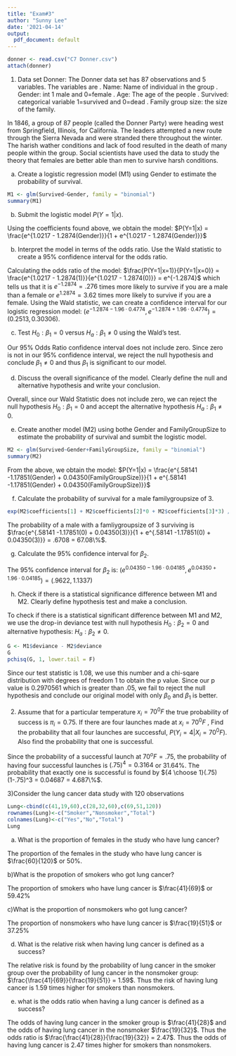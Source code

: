```yaml
---
title: "Exam#3"
author: "Sunny Lee"
date: '2021-04-14'
output:
  pdf_document: default
---
```

```r
donner <- read.csv("C7 Donner.csv")
attach(donner)
```

1) Data set Donner: The Donner data set has 87 observations and 5 variables. The variables are 
  . Name: Name of individual in the group
  . Gender: int 1 male and 0=female
  . Age: The age of the people 
  . Survived: categorical variable 1=survived and 0=dead
  . Family group size: the size of the family.

In 1846, a group of 87 people (called the Donner Party) were heading west from Springfield, Illinois, for California. The leaders attempted a new route through the Sierra Nevada and were stranded there throughout the winter. The harish wather conditions and lack of food resulted in the death of many people within the group. Social scientists have used the data to study the theory that females are better able than men to survive harsh conditions.

  a) Create a logistic regression model (M1) using Gender to estimate the probability of survival.
```r
M1 <- glm(Survived~Gender, family = "binomial")
summary(M1)
```
  b. Submit the logistic model $P(Y=1|x).$

Using the coefficients found above, we obtain the model: $P(Y=1|x) = \frac{e^{1.0217 - 1.2874(Gender)}}{1 + e^{1.0217 - 1.2874(Gender)}}$

  b) Interpret the model in terms of the odds ratio. Use the Wald statistic to create a 95\% confidence interval for the odds ratio.

Calculating the odds ratio of the model: $\frac{P(Y=1|x=1)}{P(Y=1|x=0)} = \frac{e^{1.0217 - 1.2874(1)}}{e^{1.0217 - 1.2874(0)}} = e^{-1.2874}$ which tells us that it is $e^{-1.2874} = .276$ times more likely to survive if you are a male than a female or $e^{1.2874} = 3.62$ times more likely to survive if you are a female. Using the Wald statistic, we can create a confidence interval for our logistic regression model: $(e^{-1.2874 - 1.96 \cdot 0.4774}, e^{-1.2874 + 1.96 \cdot 0.4774}) = (0.2513, 0.30306)$. 

  c) Test $H_0:\beta_1=0$ versus $H_a:\beta_1\neq0$ using the Wald's test. 

Our 95\% Odds Ratio confidence interval does not include zero. Since zero is not in our 95\% confidence interval, we reject the null hypothesis and conclude $\beta_1 \neq 0$ and thus $\beta_1$ is significant to our model. 

  d) Discuss the overall significance of the model. Clearly define the null and alternative hypothesis and write your conclusion.
  
Overall, since our Wald Statistic does not include zero, we can reject the null hypothesis $H_0: \beta_1 = 0$ and accept the alternative hypothesis $H_a: \beta_1 \neq 0$.   
  
  e) Create another model (M2) using bothe Gender and FamilyGroupSize to estimate the probability of survival and sumbit the logistic model.
  
```r
M2 <- glm(Survived~Gender+FamilyGroupSize, family = "binomial")
summary(M2)
```
From the above, we obtain the model: $P(Y=1|x) = \frac{e^{.58141 -1.17851(Gender) + 0.04350(FamilyGroupSize)}}{1 + e^{.58141 -1.17851(Gender) + 0.04350(FamilyGroupSize)}}$

  f) Calculate the probability of survival for a male familygroupsize of 3.
  
```r
exp(M2$coefficients[1] + M2$coefficients[2]*0 + M2$coefficients[3]*3) / (1 + exp(M2$coefficients[1] + M2$coefficients[2]*0 + M2$coefficients[3]*3))
```
The probability of a male with a famliygroupsize of 3 surviving is $\frac{e^{.58141 -1.17851(0) + 0.04350(3)}}{1 + e^{.58141 -1.17851(0) + 0.04350(3)}} = .6708 = 67.08\%$. 

  g) Calculate the 95\% confidence interval for $\beta_2$.
  
The 95\% confidence interval for $\beta_2$ is: $(e^{0.04350 - 1.96 \cdot 0.04185}, e^{0.04350 + 1.96 \cdot 0.04185}) = (.9622, 1.1337)$
  
  h) Check if there is a statistical significance difference between M1 and M2. Clearly define hypothesis test and make a conclusion. 
  
To check if there is a statistical significant difference between M1 and M2, we use the drop-in deviance test with null hypothesis $H_0: \beta_2 = 0$ and alternative hypothesis: $H_a: \beta_2 \neq 0$. 
```r
G <- M1$deviance - M2$deviance
G
pchisq(G, 1, lower.tail = F)
```
Since our test statistic is $1.08$, we use this number and a chi-sqare distribution with degrees of freedom 1 to obtain the p value. Since our p value is $0.2970561$ which is greater than $.05$, we fail to reject the null hypothesis and conclude our original model with only $\beta_0$ and $\beta_1$ is better.
  
2)  Assume that for a particular temperature $x_i = 70^0F$ the true probability of success is $\pi_i = 0.75$. If there are four launches made at $x_i = 70^0F$ , Find the probability that all four launches are successful, $P(Y_i = 4|X_i = 70^0F)$. Also find the probability that one is successful.

Since the probability of a successful launch at $70^oF = .75$, the probability of having four successful launches is $(.75)^4 =  0.3164$ or $31.64\%$. The probability that exactly one is successful is found by ${4 \choose 1}(.75)(1-.75)^3 = 0.04687 = 4.687\%$. 

3)Consider the lung cancer data study with 120 observations

```r
Lung<-cbind(c(41,19,60),c(28,32,60),c(69,51,120)) 
rownames(Lung)<-c("Smoker","Nonsmoker","Total")
colnames(Lung)<-c("Yes","No","Total")
Lung
```


  a) What is the proportion of females in the study who have lung cancer? 

The proportion of the females in the study who have lung cancer is $\frac{60}{120}$ or $50\%$. 

  b)What is the propotion of smokers who got lung cancer?
  
The proportion of smokers who have lung cancer is $\frac{41}{69}$ or $59.42\%$
  
  c)What is the proportion of nonsmokers who got lung cancer?
  
The proportion of nonsmokers who have lung cancer is $\frac{19}{51}$ or $37.25\%$
  
  d) What is the relative risk when having lung cancer is defined as a success? 
  
The relative risk is found by the probability of lung cancer in the smoker group over the probability of lung cancer in the nonsmoker group: $\frac{\frac{41}{69}}{\frac{19}{51}} = 1.59$. Thus the risk of having lung cancer is $1.59$ times higher for smokers than nonsmokers. 
  
  e) what is the odds ratio when having a lung cancer is defined as a success?
  
The odds of having lung cancer in the smoker group is $\frac{41}{28}$ and the odds of having lung cancer in the nonsmoker $\frac{19}{32}$. Thus the odds ratio is $\frac{\frac{41}{28}}{\frac{19}{32}} = 2.47$. Thus the odds of having lung cancer is $2.47$ times higher for smokers than nonsmokers. 